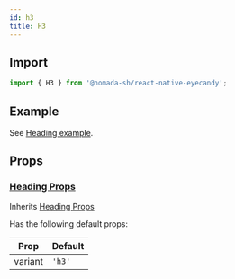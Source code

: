```yaml
---
id: h3
title: H3
---
```


## Import

```jsx
import { H3 } from '@nomada-sh/react-native-eyecandy';
```

## Example

See [Heading example](heading#example).

## Props

### [Heading Props](heading#props)

Inherits [Heading Props](heading#props)

Has the following default props:

| Prop    | Default |
| ------- | ------- |
| variant | `'h3'`  |

